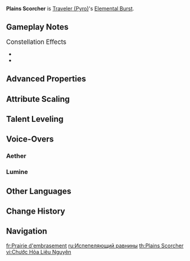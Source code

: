 {{Talent Infobox
|image         = Talent Plains Scorcher.png
|character     = Traveler (Pyro)
|type          = Elemental Burst
|info          = Condense the flames into a mark, dealing Nightsoul-aligned {{Color|AoE Pyro DMG}} to opponents up ahead. Within the next 4s, the Traveler restores 7 [[Nightsoul point]] per second.
|CD            = 18s
|energyCost    = 70
|scale_att1    = ATK
|scale_att2    = 
|utility1      = Nightsoul Point
|utility2      = 
|arkhe         = 
}}
{{Description|Together, you and Paimon studied the principles behind an undying flame.}}
'''Plains Scorcher''' is [[Traveler (Pyro)]]'s [[Elemental Burst]].

==Gameplay Notes==
;<big>Constellation Effects</big>
* {{Talent Note|constellation|4|Ravaging Flame}}
* {{Talent Note|constellation|5|The Fire Inextinguishable}}

==Advanced Properties==
{{Advanced Properties
|title   = Skill DMG
|gu      = 1U
|icdtag  = none
|poise   = 100
|impulse = 3
}}
<!--
==Preview==
{{Preview
|file1 = Plains Scorcher Preview
}}
-->
==Attribute Scaling==
{{Talent Scaling
|levels=13
|order=skilldmg,cd,energycost
|titles=Skill DMG (%),CD,Energy Cost
|skilldmg_1=427.2
|skilldmg_2=459.24
|skilldmg_3=491.28
|skilldmg_4=534
|skilldmg_5=566.04
|skilldmg_6=598.08
|skilldmg_7=640.8
|skilldmg_8=683.52
|skilldmg_9=726.24
|skilldmg_10=768.96
|skilldmg_11=811.68
|skilldmg_12=854.4
|skilldmg_13=907.8
|cd=18s
|energycost=70
}}

==Talent Leveling==
{{Talent Upgrade|Natlan}}

==Voice-Overs==
===Aether===
{{Talent VO/Traveler|character=Aether}}

===Lumine===
{{Talent VO/Traveler|character=Lumine}}

==Other Languages==
{{Other Languages
|en       = Plains Scorcher
|zhs      = 灼火燎原
|zhs_rm   = Zhuóhuǒ Liǎoyuán
|zht      = 灼火燎原
|zht_rm   = Zhuóhuǒ Liǎoyuán
|zh_tl    = Scorching Fire, Burning Plains
|ja       = 燎原の灼火
|ja_rm    = Ryougen no Shakka{{Assumed}}
|ja_tl    = 
|ko       = 번지는 들불
|ko_rm    = 
|ko_tl    = 
|es       = Abrasallanuras
|es_tl    = Plainscorcher
|fr       = Prairie d'embrasement
|fr_tl    = Meadow of Blaze
|ru       = Испепеляющий равнины
|ru_tl    = 
|th       = Plains Scorcher
|vi       = Chước Hỏa Liêu Nguyên
|vi_tl    = 
|de       = Prärienbrenner
|de_tl    = Prairies Burner
|id       = Plains Scorcher
|pt       = Planícies Abrasadoras
|pt_tl    = 
|tr       = Ova Kavuran
|tr_tl    = 
|it       = Incendio canicolare
|it_tl    = 
}}

==Change History==
{{Change History|5.3}}

==Navigation==
{{Talent Navbox|Traveler (Pyro)}}

[[fr:Prairie d'embrasement]]
[[ru:Испепеляющий равнины]]
[[th:Plains Scorcher]]
[[vi:Chước Hỏa Liêu Nguyên]]